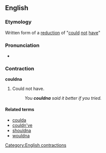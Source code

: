 ==English==

===Etymology===
Written form of a [[w:reduction (linguistics)|reduction]] of "[[could]] [[not]] [[have]]"

===Pronunciation===
* {{IPA|/'kʊdnə/}}

===Contraction===
'''couldna'''

# {{mostly|slang}} Could not have.
#: ''You '''couldna''' said it better if you tried.''

====Related terms====
* [[coulda]]
* [[couldn've]]
* [[shouldna]]
* [[wouldna]]

[[Category:English contractions]]